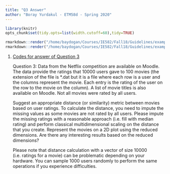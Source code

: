 ```yaml
---
title: "Q3 Answer"
author: "Boray Yurdakul - ETM58d - Spring 2020"
---
```

```r
library(knitr)
opts_chunk$set(tidy.opts=list(width.cutoff=60),tidy=TRUE)
```

```r
rmarkdown::render("/home/baydogan/Courses/IE582/Fall18/Guidelines/example_homework_0.Rmd",output_format="pdf_document")
rmarkdown::render("/home/baydogan/Courses/IE582/Fall18/Guidelines/example_homework_0.Rmd",output_format="html_document")
```

1. [Codes for answer of Question 3](https://github.com/ETM-58D/spring20-borayyurdakul/blob/master/files/q3.rtf)

    Question 3: Data from the Netflix competition are available on Moodle. The data provide the ratings that 10000 users gave to 100 movies (the extension of the file is *.dat but it is a file where each row is a user and the columns represent the movie. Each entry is the rating of the user on the row to the movie on the column). A list of movie titles is also available on Moodle. Not all movies were rated by all users.
    
    Suggest an appropriate distance (or similarity) metric between movies based on user ratings. To calculate the distance, you need to impute the missing values as some movies are not rated by all users. Please impute the missing ratings with a reasonable approach (i.e. fill with median rating) and perform classical multidimensional scaling on the distance that you create. Represent the movies on a 2D plot using the reduced dimensions. Are there any interesting results based on the reduced dimensions?
    
    Please note that distance calculation with a vector of size 10000 (i.e. ratings for a movie) can be problematic depending on your hardware. You can sample 1000 users randomly to perform the same operations if you experience difficulties.
